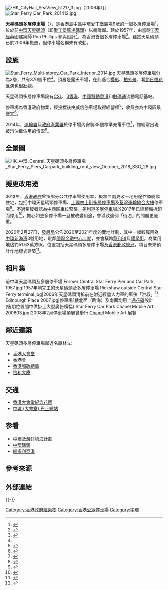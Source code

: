 {{Infobox building
|name = 天星碼頭多層停車場
|native_name = Star Ferry Multi-storey Car Park
|image = HK City Hall view 天星碼頭多層停車場 Star Ferry Carpark Building roof Sept 2018 SSG.jpg
|image_size = 270px
|caption = 天星碼頭多層停車場（2018年）
|location = {{HKG}}[[香港島|香港島]][[中區_(香港)|中區]][[中環|中環]][[愛丁堡廣場|愛丁堡廣場]]9號
|coordinates = {{coord|22.282791|114.160913|display=inline,title}}
|status = 
|start_date =
|completion_date =
|opening = 1957年
|closing_date =
|demolition_date =
|building_type = [[wikt:停車場|停車場]]
|antenna_spire = 
|roof =
|top_floor = 露天停車場
|floor_area =
|floor_count = 3
|structural_engineer =
|main_contractor =
|owner = 
}}

[[File:-HK_CityHall_SeaView_51217_3.jpg|thumb]]（2006年）]]
[[File:Star_Ferry_Car_Park_201412.jpg|thumb]]

'''天星碼頭多層停車場'''（{{lang-en|Star Ferry Multi-storey Car Park}}），是[[香港島|香港島]][[中區_(香港)|中區]]中環[[愛丁堡廣場|愛丁堡廣場]]9號的一個[[多層停車場|多層停車場]]<ref>{{Cite web|title=運輸署轄下的政府停車場|url=https://www.td.gov.hk/tc/transport_in_hong_kong/parking/carparks/gov_car_parks_managed_by_td/index.html|accessdate=2020-01-31|author=|date=2020-01-01|format=|publisher=運輸署|language=|archive-date=2020-11-08|archive-url=https://web.archive.org/web/20201108021928/https://www.td.gov.hk/tc/transport_in_hong_kong/parking/carparks/gov_car_parks_managed_by_td/index.html|dead-url=no}}</ref>，位於前[[中環天星碼頭|中環天星碼頭]]（即[[愛丁堡廣場碼頭|愛丁堡廣場碼頭]]）以南毗鄰。建於1957年，由當時[[工務局|工務局]]英國建築師 Ron Phillips 參與設計<ref>{{Cite web|title=New Life for a Modern Landmark: The Murray Building|url=https://zolimacitymag.com/new-life-for-a-modern-landmark-the-murray-building/|accessdate=2020-02-29|author=Christopher DeWolf|date=2016-10-27|format=|publisher=Zolima CityMag|language=en|archive-date=2020-11-27|archive-url=https://web.archive.org/web/20201127230800/https://zolimacitymag.com/new-life-for-a-modern-landmark-the-murray-building/|dead-url=no}}</ref>，為香港首個多層停車場<ref name=":0">{{Cite web|title=每週醒料　最舊！政府多層停車場|url=https://hk.lifestyle.appledaily.com/nextplus/magazine/article/20121017/2_16690539/每週醒料-最舊-政府多層停車場|accessdate=2020-01-31|author=壹週刊|date=2012-10-17|format=|publisher=蘋果日報|language=|archive-date=2020-01-31|archive-url=https://web.archive.org/web/20200131043344/https://hk.lifestyle.appledaily.com/nextplus/magazine/article/20121017/2_16690539/%E6%AF%8F%E9%80%B1%E9%86%92%E6%96%99-%E6%9C%80%E8%88%8A-%E6%94%BF%E5%BA%9C%E5%A4%9A%E5%B1%A4%E5%81%9C%E8%BB%8A%E5%A0%B4|dead-url=no}}</ref>。雖然天星碼頭已於2006年搬遷，但停車場名稱未有改動。

==設施==
[[File:Star_Ferry_Multi-storey_Car_Park_Interior_2014.jpg|thumb]]
天星碼頭多層停車場分為3層，共有370個車位<ref name=":0" />。頂層是露天車場，在此適合[[攝影|攝影]]、[[拍外景|拍外景]]、看[[節日|節日]][[煙花|煙花]]匯演也很壯觀。

天星碼頭多層停車場設有[[香港移動通訊|CSL]]、[[3香港|3香港]]、[[中國移動香港|中國移動香港]]和[[數碼通|數碼通]]流動電話基站。

停車場為香港政府物業，經[[投標|投標]]後由[[威信停車場|威信停車場]]取得經營權<ref>{{Cite web|title=天星停車場|url=https://www.wilsonparking.com.hk/zh-hk/car_parks/detail/297|accessdate=2020-01-31|author=|date=2018|format=|publisher=威信停車場|language=|archive-date=2020-01-31|archive-url=https://web.archive.org/web/20200131061119/https://www.wilsonparking.com.hk/zh-hk/car_parks/detail/297|dead-url=no}}</ref>，收費亦為中環區最便宜<ref>{{Cite web|title=【搶錢停車場】中環置地兩小時$200　行五分半鐘慳$160|url=https://hk.appledaily.com/sub/daily/article/20160705/19681382|accessdate=2020-01-31|author=許維雅|date=2016-07-05|format=|publisher=蘋果日報|language=|archive-date=2020-01-31|archive-url=https://web.archive.org/web/20200131050659/https://hk.appledaily.com/sub/daily/article/20160705/19681382|dead-url=no}}</ref>。

2014年，[[運輸署|運輸署]]及[[政府產業署|政府產業署]]於停車場內安裝38個標準充電車位<ref>{{Cite web|title=天星泊位被佔 充電站無「叉」用|url=https://orientaldaily.on.cc/cnt/news/20140407/00176_007.html|accessdate=2020-01-31|author=|date=2014-04-07|format=|publisher=東方日報|language=|archive-date=2020-11-07|archive-url=https://web.archive.org/web/20201107093715/https://orientaldaily.on.cc/cnt/news/20140407/00176_007.html|dead-url=no}}</ref>，惟經常出現被汽油車佔用的情況<ref>{{Cite web|title=電動車普及的障礙|url=http://www.bauhinia.org/index.php/zh-HK/analyses/265|accessdate=2020-01-31|author=智經研究中心|date=2014-10-20|format=|publisher=星島日報|language=|archive-date=2020-01-30|archive-url=https://web.archive.org/web/20200130212812/http://www.bauhinia.org/index.php/zh-HK/analyses/265|dead-url=no}}</ref>。

==全景圖==
{{stack begin | align=center | clear=false | float=center}}
[[File:HK_中環_Central_天星碼頭多層停車場_Star_Ferry_Piers_Carpark_building_roof_view_October_2018_SSG_28.jpg|center]]
{{stack end}}

==擬更改用途==
2013年，[[香港政府|香港政府]]曾指部分公共停車場使用率，擬將三處更改土地用途作商廈或住宅，包括中環天星碼頭停車場、[[上環|上環]][[林士街多層停車場|林士街多層停車場]]及[[荃灣運輸綜合大樓|荃灣運輸綜合大樓]]停車場<ref>{{Cite news|url=https://orientaldaily.on.cc/cnt/news/20130507/00176_051.html|title=林士街停車場改起樓惹反對|author=|date=2013-05-07|work=昔日東方|publisher=東方日報|accessdate=2020-01-31|language=|format=|archive-date=2013-05-08|archive-url=https://web.archive.org/web/20130508213102/http://orientaldaily.on.cc/cnt/news/20130507/00176_051.html|dead-url=no}}</ref>。不過駕駛者認為[[中西區_(香港)|中西區]]車位緊張，[[美利道多層停車場|美利道多層停車場]]於2017年已經預備拆卸而停用<ref>{{Cite news|url=https://hk.nextmgz.com/article/2_513224_0|title=【中環無車位塞爆】美利道封場 附近車場職員：你早啲返工排隊啦！|author=梁延宇|date=2017-05-23|work=壹週刊|publisher=壹傳媒|accessdate=2020-01-31|language=|format=|archive-date=2020-11-03|archive-url=https://web.archive.org/web/20201103185454/https://hk.nextmgz.com/article/2_513224_0|dead-url=no}}</ref>，擔心如更多停車場一旦被改變用途，會導致違例「街泊」的問題更嚴重。

{{main|中環新海濱3號用地}}

2020年2月27日，[[發展局|發展局]]公佈2020至2021年度的賣地計劃，其中一幅較矚目為[[中環新海濱|中環新海濱]]3號用地，毗鄰[[國際金融中心二期|國際金融中心二期]]，並會橫跨[[龍和道|龍和道]]及[[耀星街|耀星街]]。商業用地佔約51.63萬方呎，位置包括天星碼頭多層停車場及[[香港郵政總局|香港郵政總局]]，項目未來預計作地標式建築<ref>{{Cite news|url=https://www1.hkej.com/dailynews/headline/article/2388076/中環海濱商地王登場值807億|title=中環海濱商地王登場值807億|author=|date=2020-02-28|work=信報網站 hkej.com|publisher=信報|accessdate=2020-03-01|language=|format=|archive-date=2020-11-03|archive-url=https://web.archive.org/web/20201103123552/https://www1.hkej.com/dailynews/headline/article/2388076/%E4%B8%AD%E7%92%B0%E6%B5%B7%E6%BF%B1%E5%95%86%E5%9C%B0%E7%8E%8B%E7%99%BB%E5%A0%B4%E5%80%BC807%E5%84%84|dead-url=no}}</ref>。

==相片集==
{{stack begin | align=center | clear=false | float=center}}
<gallery mode="packed" heights="150px" style="text-align:left">
前中環天星碼頭及多層停車場 Former Central Star Ferry Pier and Car Park, 1957.jpg|1957年剛完工的天星碼頭及多層停車場
Rickshaw outside Central Star Ferry terminal.jpg|2006年天星碼頭清拆前在附近經營人力車的車伕「洪叔」<ref>{{Cite web|title=表叔的人力車|url=https://hk.lifestyle.appledaily.com/nextplus/magazine/article/20061130/2_6570782/表-叔-的-人-力-車|accessdate=2020-01-31|author=壹週刊|date=2006-11-30|format=|publisher=蘋果日報|language=|archive-date=2020-01-31|archive-url=https://web.archive.org/web/20200131050708/https://hk.lifestyle.appledaily.com/nextplus/magazine/article/20061130/2_6570782/%E8%A1%A8-%E5%8F%94-%E7%9A%84-%E4%BA%BA-%E5%8A%9B-%E8%BB%8A|dead-url=no}}</ref>
Edinburgh Place 2007.jpg|停車場1樓北面（臨海）及南面均用上[[通花磚|通花磚]]設計 <br> (後期位置間中供掛上大型廣告橫幅)
Star Ferry Car Park Chanel Moblie Art 200803.jpg|2008年2月停車場頂層曾舉行 [[Chanel|Chanel]] Moblie Art 展覽
</gallery>
{{stack end}}

==鄰近建築==
天星碼頭多層停車場鄰近名廈林立:
* [[香港大會堂|香港大會堂]]
* [[香港會|香港會]]
* [[香港郵政總局|香港郵政總局]]
* [[怡和大廈|怡和大廈]]

==交通==
* [[香港大會堂紀念花園|香港大會堂紀念花園]]
* [[中環_(大會堂)_巴士總站|中環 (大會堂) 巴士總站]]

==参看==
* [[中環及灣仔填海計劃|中環及灣仔填海計劃]]
* [[中環碼頭|中環碼頭]]
* [[維多利亞港|維多利亞港]]

==參考來源==
{{reflist|2}}

==外部連結==
{{commonscat-inline|Star Ferry Multi-storey Car Park}}

{{-}}
{{香港政府多層停車場}}

[[Category:香港政府建築物|Category:香港政府建築物]]
[[Category:香港公眾停車場|Category:香港公眾停車場]]
[[Category:中環|Category:中環]]